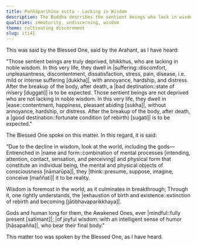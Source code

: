 ```yaml
---
title: Paññāparihīna sutta - Lacking in Wisdom
description: The Buddha describes the sentient beings who lack in wisdom as truly deprived, dwelling in suffering, annoyance, hardship, and distress.
qualities: immaturity, undiscerning, wisdom
theme: cultivating discernment
slug: iti41
---
```


This was said by the Blessed One, said by the Arahant, as I have heard:

"Those sentient beings are truly deprived, bhikkhus, who are lacking in noble wisdom. In this very life, they dwell in |suffering::discomfort, unpleasantness, discontentment, dissatisfaction, stress, pain, disease, i.e. mild or intense suffering [dukkha]|, with annoyance, hardship, and distress. After the breakup of the body, after death, a |bad destination::state of misery [duggati]| is to be expected. Those sentient beings are not deprived who are not lacking in noble wisdom. In this very life, they dwell in |ease::contentment, happiness, pleasant abiding [sukha]|, without annoyance, hardship, or distress. After the breakup of the body, after death, a |good destination::fortunate condition (of rebirth) [sugati]| is to be expected."

The Blessed One spoke on this matter. In this regard, it is said:

"Due to the decline in wisdom,
look at the world, including the gods—
Entrenched in |name and form::combination of mental processes [intending, attention, contact, sensation, and perceiving] and physical form that constitute an individual being, the mental and physical objects of consciousness [nāmarūpa]|,
they |think::presume, suppose, imagine, conceive [maññati]| it to be reality.

Wisdom is foremost in the world,
as it culminates in breakthrough;
Through it, one rightly understands,
the |exhaustion of birth and existence::extinction of rebirth and becoming [jātibhavaparikkhaya]|.

Gods and human long for them,
the Awakened Ones, ever |mindful::fully present [satīmant]|;
|of joyful wisdom::with an intelligent sense of humor [hāsapañña]|,
who bear their final body."

This matter too was spoken by the Blessed One, as I have heard.